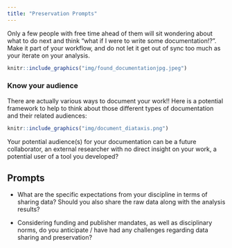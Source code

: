 ```yaml
---
title: "Preservation Prompts"
---
```


Only a few people with free time ahead of them will sit wondering about what to do next and think "what if I were to write some documentation!?". Make it part of your workflow, and do not let it get out of sync too much as your iterate on your analysis.

```r
knitr::include_graphics("img/found_documentationjpg.jpeg")
```

### Know your audience

There are actually various ways to document your work!! Here is a potential framework to help to think about those different types of documentation and their related audiences:

```r
knitr::include_graphics("img/document_diataxis.png")
```

Your potential audience(s) for your documentation can be a future collaborator, an external researcher with no direct insight on your work, a potential user of a tool you developed?


## Prompts

- What are the specific expectations from your discipline in terms of sharing data? Should you also share the raw data along with the analysis results?

- Considering funding and publisher mandates, as well as disciplinary norms, do you anticipate / have had any challenges regarding data sharing and preservation?